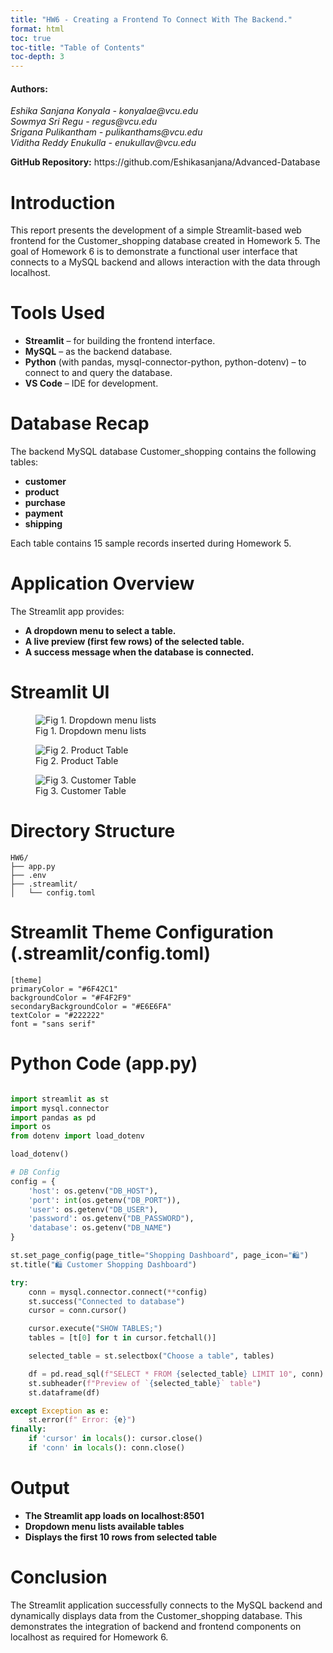 ---
title: "HW6 - Creating a Frontend To Connect With The Backend."
format: html
toc: true
toc-title: "Table of Contents"
toc-depth: 3
---
#### **Authors:**
<p>
  <em>Eshika Sanjana Konyala - konyalae@vcu.edu
</em> <br>
  <em>Sowmya Sri Regu - regus@vcu.edu</em><br>
  <em>Srigana Pulikantham - pulikanthams@vcu.edu</em> <br> 
  <em>Viditha Reddy Enukulla - enukullav@vcu.edu</em>
</p>

**GitHub Repository:** 
https://github.com/Eshikasanjana/Advanced-Database

# Introduction

This report presents the development of a simple Streamlit-based web frontend for the Customer_shopping database created in Homework 5. The goal of Homework 6 is to demonstrate a functional user interface that connects to a MySQL backend and allows interaction with the data through localhost.

# Tools Used

- **Streamlit** – for building the frontend interface.
- **MySQL** – as the backend database.
- **Python** (with pandas, mysql-connector-python, python-dotenv) – to connect to and query the database.
- **VS Code** – IDE for development.

# Database Recap

The backend MySQL database Customer_shopping contains the following tables:

- **customer**
- **product**
- **purchase**
- **payment**
- **shipping**

Each table contains 15 sample records inserted during Homework 5.

# Application Overview

The Streamlit app provides:

- **A dropdown menu to select a table.**
- **A live preview (first few rows) of the selected table.**
- **A success message when the database is connected.**

# Streamlit UI

![Fig 1. Dropdown menu lists](Screenshot1.png)

![Fig 2. Product Table](Screenshot2.png)

![Fig 3. Customer Table](Screenshot3.png)

# Directory Structure

```plaintext
HW6/
├── app.py
├── .env
├── .streamlit/
│   └── config.toml
```

# Streamlit Theme Configuration (.streamlit/config.toml)

```plaintext
[theme]
primaryColor = "#6F42C1"
backgroundColor = "#F4F2F9"
secondaryBackgroundColor = "#E6E6FA"
textColor = "#222222"
font = "sans serif"
```

# Python Code (app.py)

```python

import streamlit as st
import mysql.connector
import pandas as pd
import os
from dotenv import load_dotenv

load_dotenv()

# DB Config
config = {
    'host': os.getenv("DB_HOST"),
    'port': int(os.getenv("DB_PORT")),
    'user': os.getenv("DB_USER"),
    'password': os.getenv("DB_PASSWORD"),
    'database': os.getenv("DB_NAME")
}

st.set_page_config(page_title="Shopping Dashboard", page_icon="🛍️")
st.title("🛍️ Customer Shopping Dashboard")

try:
    conn = mysql.connector.connect(**config)
    st.success("Connected to database")
    cursor = conn.cursor()

    cursor.execute("SHOW TABLES;")
    tables = [t[0] for t in cursor.fetchall()]

    selected_table = st.selectbox("Choose a table", tables)

    df = pd.read_sql(f"SELECT * FROM {selected_table} LIMIT 10", conn)
    st.subheader(f"Preview of `{selected_table}` table")
    st.dataframe(df)

except Exception as e:
    st.error(f" Error: {e}")
finally:
    if 'cursor' in locals(): cursor.close()
    if 'conn' in locals(): conn.close()

```

# Output

- **The Streamlit app loads on localhost:8501**
- **Dropdown menu lists available tables**
- **Displays the first 10 rows from selected table**

# Conclusion

The Streamlit application successfully connects to the MySQL backend and dynamically displays data from the Customer_shopping database. This demonstrates the integration of backend and frontend components on localhost as required for Homework 6.